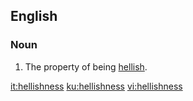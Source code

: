 ==English==

===Noun===
{{en-noun|-|es}}

# The property of being [[hellish]].

[[it:hellishness]]
[[ku:hellishness]]
[[vi:hellishness]]